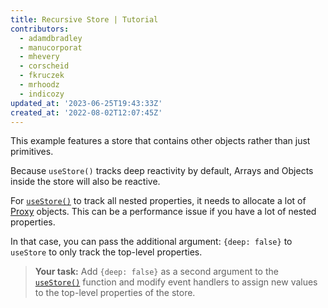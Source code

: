 ```yaml
---
title: Recursive Store | Tutorial
contributors:
  - adamdbradley
  - manucorporat
  - mhevery
  - corscheid
  - fkruczek
  - mrhoodz
  - indicozy
updated_at: '2023-06-25T19:43:33Z'
created_at: '2022-08-02T12:07:45Z'
---
```


This example features a store that contains other objects rather than just primitives.

Because `useStore()` tracks deep reactivity by default, Arrays and Objects inside the store will also be reactive. 

For [`useStore()`](/docs/(qwik)/components/state/index.mdx#usestore) to track all nested properties, it needs to allocate a lot of [Proxy](/docs/(qwik)/concepts/reactivity/index.mdx#proxy) objects. This can be a performance issue if you have a lot of nested properties. 

In that case, you can pass the additional argument: `{deep: false}` to `useStore` to only track the top-level properties.

> **Your task:** Add `{deep: false}` as a second argument to the [`useStore()`](/docs/(qwik)/components/state/index.mdx#usestore) function and modify event handlers to assign new values to the top-level properties of the store.
